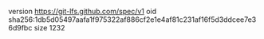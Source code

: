 version https://git-lfs.github.com/spec/v1
oid sha256:1db5d05497aafa1f975322af886cf2e1e4af81c231af16f5d3ddcee7e36d9fbc
size 1232
